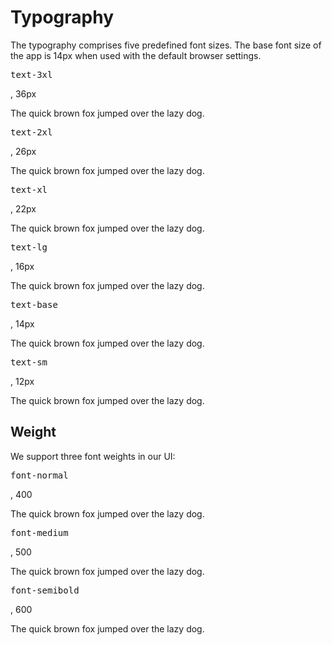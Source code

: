 
<Meta title="Foundations/Typography" />

# Typography

The typography comprises five predefined font sizes. The base font size of the
app is 14px when used with the default browser settings.

<Unstyled>
  <div className="mb-8 grid grid-cols-[auto_minmax(0,1fr)] items-baseline gap-4 dark:text-f1-foreground-inverse/80">
    <p className="text-right text-sm">
      <pre className="inline">text-3xl</pre>, 36px
    </p>
    <p className="text-3xl">The quick brown fox jumped over the lazy dog.</p>
    <p className="text-right text-sm">
      <pre className="inline">text-2xl</pre>, 26px
    </p>
    <p className="text-2xl">The quick brown fox jumped over the lazy dog.</p>
    <p className="text-right text-sm">
      <pre className="inline">text-xl</pre>, 22px
    </p>
    <p className="text-xl">The quick brown fox jumped over the lazy dog.</p>
    <p className="text-right text-sm">
      <pre className="inline">text-lg</pre>, 16px
    </p>
    <p className="text-lg">The quick brown fox jumped over the lazy dog.</p>
    <p className="text-right text-sm">
      <pre className="inline">text-base</pre>, 14px
    </p>
    <p>The quick brown fox jumped over the lazy dog.</p>
    <p className="text-right text-sm">
      <pre className="inline">text-sm</pre>, 12px
    </p>
    <p className="text-sm">The quick brown fox jumped over the lazy dog.</p>
  </div>
</Unstyled>

## Weight

We support three font weights in our UI:

<Unstyled>
  <div className="mb-8 grid grid-cols-[auto_minmax(0,1fr)] items-baseline gap-4 dark:text-f1-foreground-inverse/80">
    <p className="text-right text-sm">
      <pre className="inline">font-normal</pre>, 400
    </p>
    <p>The quick brown fox jumped over the lazy dog.</p>
    <p className="text-right text-sm">
      <pre className="inline">font-medium</pre>, 500
    </p>
    <p className="font-medium">The quick brown fox jumped over the lazy dog.</p>
    <p className="text-right text-sm">
      <pre className="inline">font-semibold</pre>, 600
    </p>
    <p className="font-semibold">
      The quick brown fox jumped over the lazy dog.
    </p>
  </div>
</Unstyled>
